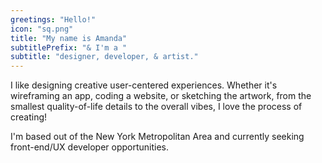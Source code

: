 ```yaml
---
greetings: "Hello!"
icon: "sq.png"
title: "My name is Amanda"
subtitlePrefix: "& I'm a "
subtitle: "designer, developer, & artist."
---
```


I like designing creative user-centered experiences. Whether it's <span class="emph">wireframing</span> an app, <span class="emph">coding</span> a website, or <span class="emph">sketching</span> the artwork, from the smallest quality-of-life details to the overall vibes, I love the process of creating!

I'm based out of the New York Metropolitan Area and currently seeking front-end/UX developer opportunities.